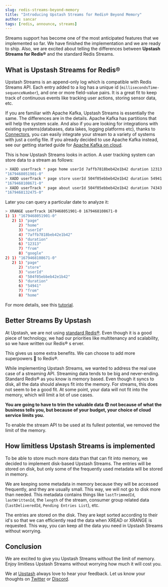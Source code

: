 ```yaml
---
slug: redis-streams-beyond-memory
title: "Introducing Upstash Streams for Redis® Beyond Memory"
author: sancar
tags: [redis, announce, streams]
---
```


Streams support has become one of the most anticipated features that we implemented so far.
We have finished the implementation and we are ready to ship. Also, we are excited about telling the differences between 
**Upstash Streams for Redis®** and the standard Redis Streams.

## What is Upstash Streams for Redis®

Upstash Streams is an append-only log which is compatible with Redis Streams API. Each entry added to a log has a unique id (`millisecondsTime-sequenceNumber`), and
one or more field-value pairs. It is a great fit to keep track of continuous events like 
tracking user actions, storing sensor data, etc. 

If you are familiar with Apache Kafka, Upstash Streams is essentially the same. The differences are in the details.
Apache Kafka has partitions that will help the system scale. And also if you are looking for integrations
with existing systems(databases, data lakes, logging platforms etc), thanks to [Connectors](http://localhost:3000/blog/kafka-connectors), you can 
easily integrate your stream to a variety of systems with just a config file. 
If you already decided to use Apache Kafka instead, see our getting started guide for [Apache Kafka on cloud](https://docs.upstash.com/kafka).

This is how Upstash Streams looks in action. A user tracking system can store data to a stream as follows:

```bash
> XADD userTrack * page home userId 7affb7818beb42e1b42 duration 12313 from google
"1679468051901-0"
> XADD userTrack * page store userId 504f05ebbeb42e1b42 duration 54941 from home
"1679468108671-0"
> XADD userTrack * page about userId 504f05ebbeb42e1b42 duration 74343 from home
"1679468132475-0"
```

Later you can query a particular date to analyze it:

```bash
> XRANGE userTrack 1679468051901-0 1679468108671-0
1) 1) "1679468051901-0"
   2) 1) "page"
      2) "home"
      3) "userId"
      4) "7affb7818beb42e1b42"
      5) "duration"
      6) "12313"
      7) "from"
      8) "google"
2) 1) "1679468108671-0"
   2) 1) "page"
      2) "store"
      3) "userId"
      4) "504f05ebbeb42e1b42"
      5) "duration"
      6) "54941"
      7) "from"
      8) "home"
```

For more details, see this [tutorial](https://redis.io/docs/data-types/streams-tutorial/). 

##  Better Streams By Upstash

At Upstash, we are not using [standard Redis®](https://github.com/redis/redis). Even though it is a good piece of technology, 
we had our priorities like multitenancy and scalability, so we have written our Redis® s  erver.

This gives us some extra benefits. We can choose to add more superpowers 🦸 to Redis®. 

While implementing Upstash Streams, we wanted to address the real use case of a streaming API. Streaming data tends to be big and never-ending.
Standard Redis® as you know is memory based. Even though it syncs to disk, all the data should always fit into the memory.
For streams, this does not seem to be a good fit. At some point, your data will not fit into the memory, which will limit a lot of use cases.

**You are going to have to trim the valuable data 😞 not because of what the business tells you, but because of your budget, your choice of cloud service limits you.**

To enable the stream API to be used at its fullest potential, we removed the limit of the memory. 

## How limitless Upstash Streams is implemented

To be able to store much more data than that can fit into memory, we decided to implement disk-based Upstash Streams.
The entries will be stored on disk, but only some of the frequently used metadata will be stored in memory.

We are keeping some metadata in memory because they will be accessed frequently, and they are usually small. 
This way, we will not go to disk more than needed. This metadata contains things like `lastTrimmedId`, `lastWrittenId`, the `length` of the stream, 
consumer group related data (`lastDeliveredId`, `Pending Entries List`), etc.

The entries are stored on the disk. They are kept sorted according to their id's so that we can efficiently read the data when 
XREAD or XRANGE is requested. This way, you can keep all the data you need in Upstash Streams without worrying.

## Conclusion

We are excited to give you Upstash Streams without the limit of memory.
Enjoy limitless Upstash Streams without worrying how much it will cost you.

We at [Upstash](https://upstash.com/) always love to hear your feedback. Let us know your thoughts on [Twitter](https://twitter.com/upstash) or [Discord](https://discord.gg/w9SenAtbme).
